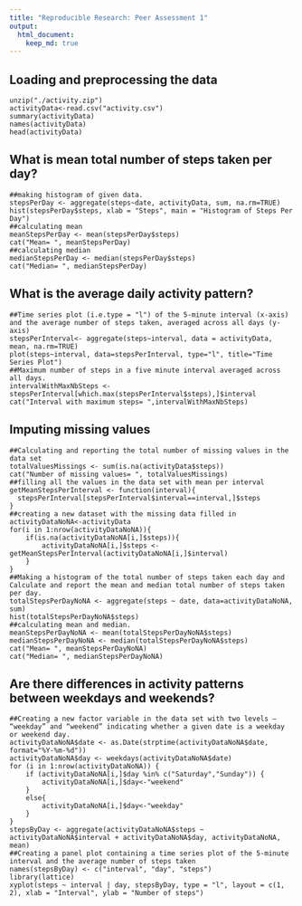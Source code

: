 ```yaml
---
title: "Reproducible Research: Peer Assessment 1"
output: 
  html_document:
    keep_md: true
---
```


## Loading and preprocessing the data

``` {recho="TRUE"}
unzip("./activity.zip")
activityData<-read.csv("activity.csv")
summary(activityData)
names(activityData)
head(activityData)
```


## What is mean total number of steps taken per day?

``` {recho="TRUE"}
##making histogram of given data.
stepsPerDay <- aggregate(steps~date, activityData, sum, na.rm=TRUE)
hist(stepsPerDay$steps, xlab = "Steps", main = "Histogram of Steps Per Day")
##calculating mean
meanStepsPerDay <- mean(stepsPerDay$steps)
cat("Mean= ", meanStepsPerDay)
##calculating median
medianStepsPerDay <- median(stepsPerDay$steps)
cat("Median= ", medianStepsPerDay)
```


## What is the average daily activity pattern?

``` {recho="TRUE"}
##Time series plot (i.e.type = "l") of the 5-minute interval (x-axis) and the average number of steps taken, averaged across all days (y-axis)
stepsPerInterval<- aggregate(steps~interval, data = activityData, mean, na.rm=TRUE)
plot(steps~interval, data=stepsPerInterval, type="l", title="Time Series Plot")
##Maximum number of steps in a five minute interval averaged across all days.
intervalWithMaxNbSteps <- stepsPerInterval[which.max(stepsPerInterval$steps),]$interval
cat("Interval with maximum steps= ",intervalWithMaxNbSteps)
```


## Imputing missing values

```{recho=TRUE}
##Calculating and reporting the total number of missing values in the data set
totalValuesMissings <- sum(is.na(activityData$steps))
cat("Number of missing values= ", totalValuesMissings)
##filling all the values in the data set with mean per interval
getMeanStepsPerInterval <- function(interval){
  stepsPerInterval[stepsPerInterval$interval==interval,]$steps
}
##creating a new dataset with the missing data filled in
activityDataNoNA<-activityData
for(i in 1:nrow(activityDataNoNA)){
    if(is.na(activityDataNoNA[i,]$steps)){
        activityDataNoNA[i,]$steps <- getMeanStepsPerInterval(activityDataNoNA[i,]$interval)
    }
}
##Making a histogram of the total number of steps taken each day and Calculate and report the mean and median total number of steps taken per day.
totalStepsPerDayNoNA <- aggregate(steps ~ date, data=activityDataNoNA, sum)
hist(totalStepsPerDayNoNA$steps)
##calculating mean and median.
meanStepsPerDayNoNA <- mean(totalStepsPerDayNoNA$steps)
medianStepsPerDayNoNA <- median(totalStepsPerDayNoNA$steps)
cat("Mean= ", meanStepsPerDayNoNA)
cat("Median= ", medianStepsPerDayNoNA)
```


## Are there differences in activity patterns between weekdays and weekends?

```{recho=TRUE}
##Creating a new factor variable in the data set with two levels – “weekday” and “weekend” indicating whether a given date is a weekday or weekend day.
activityDataNoNA$date <- as.Date(strptime(activityDataNoNA$date, format="%Y-%m-%d"))
activityDataNoNA$day <- weekdays(activityDataNoNA$date)
for (i in 1:nrow(activityDataNoNA)) {
    if (activityDataNoNA[i,]$day %in% c("Saturday","Sunday")) {
        activityDataNoNA[i,]$day<-"weekend"
    }
    else{
        activityDataNoNA[i,]$day<-"weekday"
    }
}
stepsByDay <- aggregate(activityDataNoNA$steps ~ activityDataNoNA$interval + activityDataNoNA$day, activityDataNoNA, mean)
##Creating a panel plot containing a time series plot of the 5-minute interval and the average number of steps taken
names(stepsByDay) <- c("interval", "day", "steps")
library(lattice)
xyplot(steps ~ interval | day, stepsByDay, type = "l", layout = c(1, 2), xlab = "Interval", ylab = "Number of steps")
```
